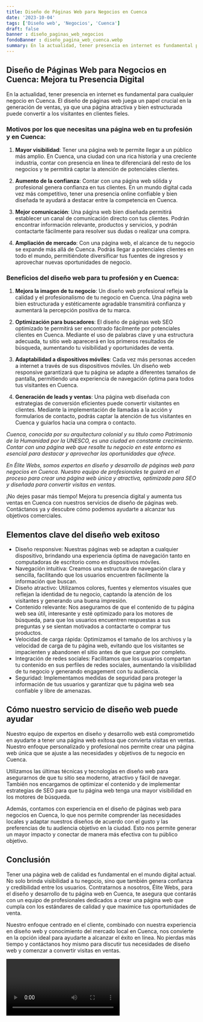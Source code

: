 ```yaml
---
title: Diseño de Páginas Web para Negocios en Cuenca
date: '2023-10-04'
tags: ['Diseño web', 'Negocios', 'Cuenca']
draft: false
banner : diseño_paginas_web_negocios
fondoBanner : diseño_pagina_web_cuenca.webp
summary: En la actualidad, tener presencia en internet es fundamental para cualquier negocio en Cuenca. El diseño de páginas web juega un papel crucial en la generación de ventas, ya que una página atractiva y bien estructurada puede convertir a los visitantes en clientes fieles.
---
```


## Diseño de Páginas Web para Negocios en Cuenca: Mejora tu Presencia Digital

En la actualidad, tener presencia en internet es fundamental para cualquier negocio en Cuenca. El diseño de páginas web juega un papel crucial en la generación de ventas, ya que una página atractiva y bien estructurada puede convertir a los visitantes en clientes fieles.

### Motivos por los que necesitas una página web en tu profesión y en Cuenca:

1. **Mayor visibilidad**: Tener una página web te permite llegar a un público más amplio. En Cuenca, una ciudad con una rica historia y una creciente industria, contar con presencia en línea te diferenciará del resto de los negocios y te permitirá captar la atención de potenciales clientes.

2. **Aumento de la confianza**: Contar con una página web sólida y profesional genera confianza en tus clientes. En un mundo digital cada vez más competitivo, tener una presencia online confiable y bien diseñada te ayudará a destacar entre la competencia en Cuenca.

3. **Mejor comunicación**: Una página web bien diseñada permitirá establecer un canal de comunicación directo con tus clientes. Podrán encontrar información relevante, productos y servicios, y podrán contactarte fácilmente para resolver sus dudas o realizar una compra.

4. **Ampliación de mercado**: Con una página web, el alcance de tu negocio se expande más allá de Cuenca. Podrás llegar a potenciales clientes en todo el mundo, permitiéndote diversificar tus fuentes de ingresos y aprovechar nuevas oportunidades de negocio.

### Beneficios del diseño web para tu profesión y en Cuenca:

1. **Mejora la imagen de tu negocio**: Un diseño web profesional refleja la calidad y el profesionalismo de tu negocio en Cuenca. Una página web bien estructurada y estéticamente agradable transmitirá confianza y aumentará la percepción positiva de tu marca.

2. **Optimización para buscadores**: El diseño de páginas web SEO optimizado te permitirá ser encontrado fácilmente por potenciales clientes en Cuenca. Mediante el uso de palabras clave y una estructura adecuada, tu sitio web aparecerá en los primeros resultados de búsqueda, aumentando tu visibilidad y oportunidades de venta.

3. **Adaptabilidad a dispositivos móviles**: Cada vez más personas acceden a internet a través de sus dispositivos móviles. Un diseño web responsive garantizará que tu página se adapte a diferentes tamaños de pantalla, permitiendo una experiencia de navegación óptima para todos tus visitantes en Cuenca.

4. **Generación de leads y ventas**: Una página web diseñada con estrategias de conversión eficientes puede convertir visitantes en clientes. Mediante la implementación de llamadas a la acción y formularios de contacto, podrás captar la atención de tus visitantes en Cuenca y guiarlos hacia una compra o contacto.

*Cuenca, conocida por su arquitectura colonial y su título como Patrimonio de la Humanidad por la UNESCO, es una ciudad en constante crecimiento. Contar con una página web que resalte tu negocio en este entorno es esencial para destacar y aprovechar las oportunidades que ofrece.*

*En Élite Webs, somos expertos en diseño y desarrollo de páginas web para negocios en Cuenca. Nuestro equipo de profesionales te guiará en el proceso para crear una página web única y atractiva, optimizada para SEO y diseñada para convertir visitas en ventas.*

¡No dejes pasar más tiempo! Mejora tu presencia digital y aumenta tus ventas en Cuenca con nuestros servicios de diseño de páginas web. Contáctanos ya y descubre cómo podemos ayudarte a alcanzar tus objetivos comerciales.

<GifSeo />

<Cta />

## Elementos clave del diseño web exitoso

- Diseño responsive: Nuestras páginas web se adaptan a cualquier dispositivo, brindando una experiencia óptima de navegación tanto en computadoras de escritorio como en dispositivos móviles.
- Navegación intuitiva: Creamos una estructura de navegación clara y sencilla, facilitando que los usuarios encuentren fácilmente la información que buscan.
- Diseño atractivo: Utilizamos colores, fuentes y elementos visuales que reflejan la identidad de tu negocio, captando la atención de los visitantes y generando una buena impresión.
- Contenido relevante: Nos aseguramos de que el contenido de tu página web sea útil, interesante y esté optimizado para los motores de búsqueda, para que los usuarios encuentren respuestas a sus preguntas y se sientan motivados a contactarte o comprar tus productos.
- Velocidad de carga rápida: Optimizamos el tamaño de los archivos y la velocidad de carga de tu página web, evitando que los visitantes se impacienten y abandonen el sitio antes de que cargue por completo.
- Integración de redes sociales: Facilitamos que los usuarios compartan tu contenido en sus perfiles de redes sociales, aumentando la visibilidad de tu negocio y generando engagement con tu audiencia.
- Seguridad: Implementamos medidas de seguridad para proteger la información de tus usuarios y garantizar que tu página web sea confiable y libre de amenazas.

## Cómo nuestro servicio de diseño web puede ayudar

Nuestro equipo de expertos en diseño y desarrollo web está comprometido en ayudarte a tener una página web exitosa que convierta visitas en ventas. Nuestro enfoque personalizado y profesional nos permite crear una página web única que se ajuste a las necesidades y objetivos de tu negocio en Cuenca.

Utilizamos las últimas técnicas y tecnologías en diseño web para asegurarnos de que tu sitio sea moderno, atractivo y fácil de navegar. También nos encargamos de optimizar el contenido y de implementar estrategias de SEO para que tu página web tenga una mayor visibilidad en los motores de búsqueda.

Además, contamos con experiencia en el diseño de páginas web para negocios en Cuenca, lo que nos permite comprender las necesidades locales y adaptar nuestros diseños de acuerdo con el gusto y las preferencias de tu audiencia objetivo en la ciudad. Esto nos permite generar un mayor impacto y conectar de manera más efectiva con tu público objetivo.

## Conclusión

Tener una página web de calidad es fundamental en el mundo digital actual. No solo brinda visibilidad a tu negocio, sino que también genera confianza y credibilidad entre los usuarios. Contratarnos a nosotros, Élite Webs, para el diseño y desarrollo de tu página web en Cuenca, te asegura que contarás con un equipo de profesionales dedicados a crear una página web que cumpla con los estándares de calidad y que maximice tus oportunidades de venta.

Nuestro enfoque centrado en el cliente, combinado con nuestra experiencia en diseño web y conocimiento del mercado local en Cuenca, nos convierte en la opción ideal para ayudarte a alcanzar el éxito en línea. No pierdas más tiempo y contáctanos hoy mismo para discutir tus necesidades de diseño web y comenzar a convertir visitas en ventas.

<Video />

<CtaBot job='Negocios' city='Cuenca'/>

<Gmaps query='Cuenca+españa+maps' />
